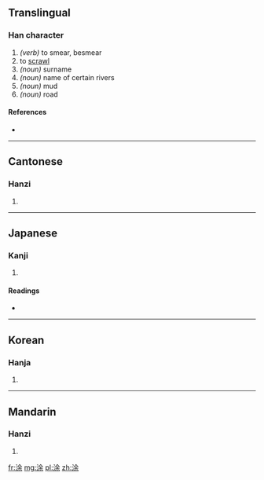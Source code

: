 {{also|塗|凃}}
==Translingual==

===Han character===
{{Han char|rn=85|rad=水|as=07|sn=10|four=3819<sub>4</sub>|canj=水人一木 (EOMD)}}

# ''(verb)'' to smear, besmear
# to [[scrawl]]
# ''(noun)'' surname
# ''(noun)'' name of certain rivers
# ''(noun)'' mud
# ''(noun)'' road

====References====
* {{Han ref|kx=0625.290|dkj=17518|dj=1027.110|hdz=31628.120|uh=6D82|ud=28034|bh=D25C|bd=53852}}

----

==Cantonese==

===Hanzi===
{{yue-hanzi|jyut=|y=tou4|tra=塗}}

# {{defn|Cantonese|sort=水07}}

----

==Japanese==

===Kanji===
{{ja-kanji|grade=|rs=水07}}

# {{defn|Japanese|sort=水07}}

====Readings====
* {{ja-readings|on=[[と]] (to), [[ず]] (zu), [[ちょ]] (cho), [[じょ]] (jo)|kun=[[みち]] (michi)}}

----

==Korean==

===Hanja===
{{ko-hanja|hangeul=도|eumhun=|rv=do|mr=to|y=to}}

# {{defn|Korean|sort=水07}}

----

==Mandarin==

===Hanzi===
{{cmn-hanzi|tra=塗|pin=[[tú]] ([[tu2]])|wg=t'u<sup>2</sup>}}

# {{defn|Mandarin|sort=水07}}

[[fr:涂]]
[[mg:涂]]
[[pl:涂]]
[[zh:涂]]